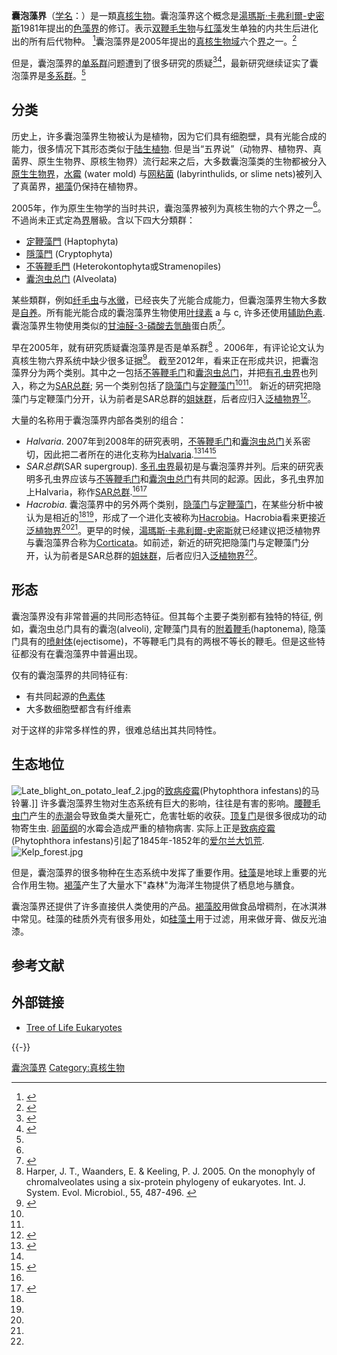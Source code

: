 {{noteTA|G1=Lifesciences}}
{{Automatic taxobox
| image = Chromista collage 2.jpg
| image_width = 300px
| image_caption = 左上起順時針：定鞭藻、[[矽藻|矽藻]]、[[卵菌|卵菌]]（Oomycota、水黴）、[[隱藻|隱藻]]與[[褐藻|褐藻]]（[[巨藻|巨藻]]，''Macrocystis''）。
| taxon=Chromalveolata
| authority = [[Cavalier-Smith|Cavalier-Smith]], 1998
}}

'''囊泡藻界'''（[[学名|学名]]：{{lang|la|Chromalveolata}}）是一類[[真核生物|真核生物]]。囊泡藻界这个概念是[[湯瑪斯·卡弗利爾-史密斯|湯瑪斯·卡弗利爾-史密斯]]1981年提出的[[色藻界|色藻界]]的修订。表示[[双鞭毛生物|双鞭毛生物]]与[[红藻|红藻]]发生单独的内共生后进化出的所有后代物种。 <ref name="pmid19335769">{{cite journal |author=Keeling PJ |title=Chromalveolates and the evolution of plastids by secondary endosymbiosis |journal=J. Eukaryot. Microbiol. |volume=56 |issue=1 |pages=1–8 |year=2009 |pmid=19335769 |doi=10.1111/j.1550-7408.2008.00371.x }}</ref>囊泡藻界是2005年提出的[[真核生物域|真核生物域]]六个[[界_(生物)|界]]之一。<ref name=Adl2005>{{cite
 |first        = Sina M.
 |last         = Adl
 |coauthors    = ''et al.''
 |title        = The New Higher Level Classification of Eukaryotes with Emphasis on the Taxonomy of Protists
 |journal      = Journal of Eukaryotic Microbiology
 |year         = 2005
 |volume       = 52
 |issue        = 5
 |pages        = 399
 |url          = http://www.blackwell-synergy.com/doi/abs/10.1111/j.1550-7408.2005.00053.x
 |doi          = 10.1111/j.1550-7408.2005.00053.x
 |access-date  = 2012-02-25
 |archive-url  = https://web.archive.org/web/20170914143519/http://www.blackwell-synergy.com/doi/abs/10.1111/j.1550-7408.2005.00053.x
 |archive-date = 2017-09-14
 |dead-url     = yes
}}</ref>

但是，囊泡藻界的[[单系群|单系群]]问题遭到了很多研究的质疑<ref name=Burki2008a>{{Cite journal |last=Burki |first=Fabien |last2=Shalchian-Tabrizi |first2=Kamran |last3=Pawlowski |first3=Jan |year=2008 |title=Phylogenomics reveals a new 'megagroup' including most photosynthetic eukaryotes |journal=Biology Letters |volume=4 |pages=366–369 |doi=10.1098/rsbl.2008.0224 |lastauthoramp=yes |pmid=18522922 |issue=4 |pmc=2610160 |postscript=<!--None--> }}</ref><ref name=KimGraham2008>{{cite journal | doi = 10.1371/journal.pone.0002621 | author = Kim, E; Graham, LE | editor1-last = Redfield | editor1-first = Rosemary Jeanne | title = EEF2 analysis challenges the monophyly of Archaeplastida and Chromalveolata. | volume = 3 | issue = 7 | pages = e2621 | pmid = 18612431 | pmc = 2440802 | journal = PLoS ONE | url = http://www.plosone.org/article/info:doi/10.1371/journal.pone.0002621 | format = Free full text | date = Jul 2008 | access-date = 2012-02-25 | archive-date = 2014-11-04 | archive-url = https://web.archive.org/web/20141104041652/http://www.plosone.org/article/info%3Adoi%2F10.1371%2Fjournal.pone.0002621 | dead-url = no }}</ref>，最新研究继续证实了囊泡藻界是[[多系群|多系群]]。<ref name=Burki2012/>

== 分类 ==
历史上，许多囊泡藻界生物被认为是植物，因为它们具有细胞壁，具有光能合成的能力，很多情况下其形态类似于[[陆生植物|陆生植物]]. 但是当“五界说”（动物界、植物界、真菌界、原生生物界、原核生物界）流行起来之后，大多数囊泡藻类的生物都被分入[[原生生物界|原生生物界]]，[[水霉|水霉]] (water mold) 与[[网粘菌纲|网粘菌]] (labyrinthulids, or slime nets)被列入了真菌界，[[褐藻|褐藻]]仍保持在植物界。

2005年，作为原生生物学的当时共识，囊泡藻界被列为真核生物的六个界之一<ref name=Adl2005/>。不過尚未正式定為[[界_(生物)|界]]層級。含以下四大分類群：
*[[定鞭藻門|定鞭藻門]] (Haptophyta)
*[[隱藻門|隱藻門]] (Cryptophyta)
*[[不等鞭毛門|不等鞭毛門]] (Heterokontophyta或Stramenopiles)
*[[囊泡虫总门|囊泡虫总门]] (Alveolata)
某些類群，例如[[纤毛虫|纤毛虫]]与[[水黴|水黴]]，已经丧失了光能合成能力，但囊泡藻界生物大多数是[[自养|自养]]。所有能光能合成的囊泡藻界生物使用[[叶绿素|叶绿素]] a 与 c, 许多还使用[[辅助色素|辅助色素]]. 囊泡藻界生物使用类似的[[甘油醛-3-磷酸去氫酶|甘油醛-3-磷酸去氫酶]]蛋白质<ref name="pmid19270733">{{cite journal |author=Takishita K, Yamaguchi H, Maruyama T, Inagaki Y |editor1-last=Zhang |editor1-first=Baohong |title=A hypothesis for the evolution of nuclear-encoded, plastid-targeted glyceraldehyde-3-phosphate dehydrogenase genes in "chromalveolate" members |journal=PLoS ONE |volume=4 |issue=3 |pages=e4737 |year=2009 |pmid=19270733 |pmc=2649427 |doi=10.1371/journal.pone.0004737 |url=http://dx.plos.org/10.1371/journal.pone.0004737 |access-date=2012-02-25 |archive-date=2020-04-13 |archive-url=https://web.archive.org/web/20200413030826/https://journals.plos.org/plosone/article?id=10.1371%2Fjournal.pone.0004737 |dead-url=no }}</ref>。

早在2005年，就有研究质疑囊泡藻界是否是单系群<ref>Harper, J. T., Waanders, E. & Keeling, P. J. 2005. On the monophyly of chromalveolates using a six-protein phylogeny of eukaryotes. Int. J. System. Evol. Microbiol., 55, 487-496. {{cite web |url=http://www.botany.ubc.ca/keeling/PDF/05chromalvJSEM.pdf |title=存档副本 |accessdate=2010-04-26 |deadurl=yes |archiveurl=https://web.archive.org/web/20081217052013/http://www.botany.ubc.ca/keeling/PDF/05chromalvJSEM.pdf |archivedate=2008-12-17 }}</ref> 。2006年，有评论论文认为真核生物六界系统中缺少很多证据<ref name="parfrey">{{cite journal | title = Evaluating Support for the Current Classification of Eukaryotic Diversity | author = Laura Wegener Parfrey, Erika Barbero, Elyse Lasser, Micah Dunthorn, Debashish Bhattacharya, David J Patterson, and Laura A Katz | doi = 10.1371/journal.pgen.0020220 | journal = PLoS Genet. | date = 2006 December | volume = 2 | issue = 12 | pages = e220 | pmid = 17194223 | pmc = 1713255 }}</ref>。 截至2012年，看来正在形成共识，把囊泡藻界分为两个类别。其中之一包括[[不等鞭毛门|不等鞭毛门]]和[[囊泡虫总门|囊泡虫总门]]，并把[[有孔虫界|有孔虫界]]也列入，称之为[[SAR总群|SAR总群]]; 另一个类别包括了[[隐藻门|隐藻门]]与[[定鞭藻门|定鞭藻门]]<ref name=Burki2008a/><ref name=KimGraham2008/>。 新近的研究把隐藻门与定鞭藻门分开，认为前者是SAR总群的[[姐妹群|姐妹群]]，后者应归入[[泛植物界|泛植物界]]<ref name=Burki2012>{{cite journal|last1=Burki |first1=F. |last2=Okamoto |first2=N. |last3=Pombert |first3= J.F. |last4=Keeling |first4=P.J. |year=2012 |title=The evolutionary history of haptophytes and cryptophytes: phylogenomic evidence for separate origins |journal=Proc. Biol. Sci. |doi=10.1098/rspb.2011.2301}}</ref>。

大量的名称用于囊泡藻界内部各类别的组合：

* ''Halvaria''. 2007年到2008年的研究表明，[[不等鞭毛门|不等鞭毛门]]和[[囊泡虫总门|囊泡虫总门]]关系密切，因此把二者所在的进化支称为[[Halvaria|Halvaria]].<ref name=Burki2008a>{{Cite journal |last=Burki |first=Fabien |last2=Shalchian-Tabrizi |first2=Kamran |last3=Pawlowski |first3=Jan |year=2008 |title=Phylogenomics reveals a new 'megagroup' including most photosynthetic eukaryotes |journal=Biology Letters |volume=4 |pages=366–369 |doi=10.1098/rsbl.2008.0224 |lastauthoramp=yes |pmid=18522922 |issue=4 |pmc=2610160 |postscript=<!--None--> }}</ref><ref name=KimGraham2008/><ref name=Burki2007>{{cite journal|url=http://www.plosone.org/article/info%3Adoi%2F10.1371%2Fjournal.pone.0000790|title=Phylogenomics Reshuffles the Eukaryotic Supergroups|author=Fabien Burki, Kamran Shalchian-Tabrizi, Marianne Minge, Åsmund Skjæveland, Sergey I. Nikolaev, Kjetill S. Jakobsen, Jan Pawlowski|journal=PLoS ONE|volume=2|issue=8|doi=10.1371/journal.pone.0000790|year=2007|pages=e790|pmid=17726520|pmc=1949142|access-date=2012-02-25|archive-date=2014-11-04|archive-url=https://web.archive.org/web/20141104031953/http://www.plosone.org/article/info%3Adoi%2F10.1371%2Fjournal.pone.0000790|dead-url=no}}</ref>
* ''SAR总群''(SAR supergroup). [[多孔虫界|多孔虫界]]最初是与囊泡藻界并列。后来的研究表明多孔虫界应该与[[不等鞭毛门|不等鞭毛门]]和[[囊泡虫总门|囊泡虫总门]]有共同的起源。因此，多孔虫界加上Halvaria，称作[[SAR总群|SAR总群]].<ref name=Burki2007/><ref name="pmid19237557">{{cite journal |author=Hampl V, Hug L, Leigh JW, ''et al'' |title=Phylogenomic analyses support the monophyly of Excavata and resolve relationships among eukaryotic "supergroups" |journal=Proc. Natl. Acad. Sci. U.S.A. |volume=106 |issue=10 |pages=3859–64 |pmid=19237557 |doi=10.1073/pnas.0807880106 |url=http://www.pnas.org/cgi/pmidlookup?view=long&pmid=19237557 |pmc=2656170 |bibcode=2009PNAS..106.3859H |date=March 2009 |access-date=2012-02-25 |archive-date=2020-04-10 |archive-url=https://web.archive.org/web/20200410123500/https://www.pnas.org/content/106/10/3859.long |dead-url=no }}</ref>
* ''Hacrobia''. 囊泡藻界中的另外两个类别，[[隐藻门|隐藻门]]与[[定鞭藻门|定鞭藻门]]，在某些分析中被认为是相近的<ref name=Burki2008a/><ref name=KimGraham2008/>，形成了一个进化支被称为[[Hacrobia|Hacrobia]]。Hacrobia看来更接近[[泛植物界|泛植物界]]<ref name=Burki2008a/><ref name=KimGraham2008/>。更早的时候，[[湯瑪斯·卡弗利爾-史密斯|湯瑪斯·卡弗利爾-史密斯]]就已经建议把泛植物界与囊泡藻界合称为[[Corticata|Corticata]]。如前述，新近的研究把隐藻门与定鞭藻门分开，认为前者是SAR总群的[[姐妹群|姐妹群]]，后者应归入[[泛植物界|泛植物界]]<ref name=Burki2012/>。

== 形态 ==
囊泡藻界没有非常普遍的共同形态特征。但其每个主要子类别都有独特的特征, 例如，囊泡虫总门具有的囊泡(alveoli), 定鞭藻门具有的[[附着鞭毛|附着鞭毛]](haptonema), 隐藻门具有的[[喷射体|喷射体]](ejectisome)，不等鞭毛门具有的两根不等长的鞭毛。但是这些特征都没有在囊泡藻界中普遍出现。

仅有的囊泡藻界的共同特征有:
*有共同起源的[[色素体|色素体]]
*大多数细胞壁都含有纤维素
对于这样的非常多样性的界，很难总结出其共同特性。

== 生态地位 ==
[[File:Late_blight_on_potato_leaf_2.jpg|right]]的[[致病疫霉|致病疫霉]](Phytophthora infestans)的马铃薯.]]
许多囊泡藻界生物对生态系统有巨大的影响，往往是有害的影响。[[甲藻门|腰鞭毛虫门]]产生的[[赤潮|赤潮]]会导致鱼类大量死亡，危害牡蛎的收获。[[顶复门|顶复门]]是很多很成功的动物寄生虫.  [[卵菌纲|卵菌纲]]的水霉会造成严重的植物病害.  实际上正是[[致病疫霉|致病疫霉]](Phytophthora infestans)引起了1845年-1852年的[[爱尔兰大饥荒|爱尔兰大饥荒]].
[[File:Kelp_forest.jpg|thumb]]

但是，囊泡藻界的很多物种在生态系统中发挥了重要作用。[[硅藻|硅藻]]是地球上重要的光合作用生物。[[褐藻|褐藻]]产生了大量水下"森林"为海洋生物提供了栖息地与膳食。

囊泡藻界还提供了许多直接供人类使用的产品。[[褐藻胶|褐藻胶]]用做食品增稠剂，在冰淇淋中常见。硅藻的硅质外壳有很多用处，如[[硅藻土|硅藻土]]用于过滤，用来做牙膏、做反光油漆。

== 参考文献 ==
{{Reflist|30em}}

== 外部链接 ==
* [http://tolweb.org/Eukaryotes/3 Tree of Life Eukaryotes]{{Wayback|url=http://tolweb.org/Eukaryotes/3 |date=20120129074456 }}

{{-}}
{{真核生物}}
{{Taxonbar|from=Q477950}}

[[Category:囊泡藻界|]]
[[Category:真核生物|Category:真核生物]]